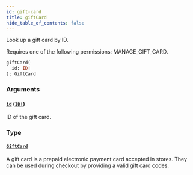 ```yaml
---
id: gift-card
title: giftCard
hide_table_of_contents: false
---
```


Look up a gift card by ID.

Requires one of the following permissions: MANAGE_GIFT_CARD.

```graphql
giftCard(
  id: ID!
): GiftCard
```

### Arguments

#### [`id`](#) ([`ID!`](../../../developer/api-reference/scalars/id))

ID of the gift card.

### Type

#### [`GiftCard`](../../../developer/api-reference/objects/gift-card)

A gift card is a prepaid electronic payment card accepted in stores. They can be used during checkout by providing a valid gift card codes.
